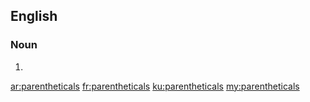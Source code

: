 ==English==

===Noun===
{{head|en}}

# {{plural of|parenthetical}}

[[ar:parentheticals]]
[[fr:parentheticals]]
[[ku:parentheticals]]
[[my:parentheticals]]